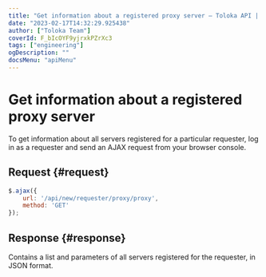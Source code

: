 ```yaml
---
title: "Get information about a registered proxy server — Toloka API | Toloka documentation"
date: "2023-02-17T14:32:29.925438"
author: ["Toloka Team"]
coverId: F_bIcOYF9yjrxkPZrXc3
tags: ["engineering"]
ogDescription: ""
docsMenu: "apiMenu"
---
```



# Get information about a registered proxy server

To get information about all servers registered for a particular requester, log in as a requester and send an AJAX request from your browser console.

## Request {#request}

```js
$.ajax({
    url: '/api/new/requester/proxy/proxy',
    method: 'GET'
});
```

## Response {#response}

Contains a list and parameters of all servers registered for the requester, in JSON format.

<ContactGuideSupport/>
